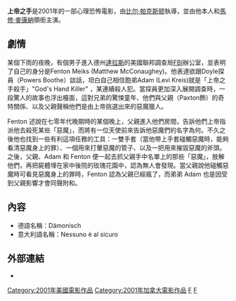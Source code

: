 {{Infobox Film
 | name = 上帝之手（Frailty）（香港譯名）魔鬼聖徒
 | image = Frailty.jpg
 | caption = 
 | director = Bill Paxton
 | producer = David Blocker<br />David Kirschner<br />Corey Sienega
 | writer = Brent Hanley
 | starring =Bill Paxton<br />Matthew McConaughey<br />Powers Boothe<br/>Matt O'Leary<br/>Jeremy Sumpter
 | music = Brian Tyler
 | cinematography = Bill Butler
 | editing = Arnold Glassman
 | distributor = Lions Gate（美國）<br />Paramount Pictures（英國、澳洲、日本）<br />[[二十世紀福斯|二十世紀福斯]]（阿根廷）
 | released = 2001年11月17日<br />(Deep Ellum Film Festival)<br />2002年4月12日（美國）
 | runtime = 100分鐘
 | language = 英語
 | budget = [[USD|$]]11,000,000 （估計）
 | preceded_by =
 | followed_by = 
 | amg_id = 1:259829
 | imdb_id = 0264616
 }}
'''上帝之手'''是2001年的一部心理恐怖電影，由[[比尔·帕克斯顿|比尔·帕克斯顿]]執導，並由他本人和[[馬修·麥康納|馬修·麥康納]]領銜主演。

== 劇情 ==

某個下雨的夜晚，有個男子進入德州[[達拉斯|達拉斯]]的美國聯邦調查局[[联邦调查局|FBI]]辦公室，並表明了自己的身分是Fenton Meiks (Matthew McConaughey)。他表達欲跟Doyle探員（Powers Boothe）談話，坦白自己相信胞弟Adam (Levi Kreis)就是「上帝之手殺手」"God's Hand Killer" ，某連續殺人犯。當探員更加深入展開調查時，一段驚人的故事也浮出檯面，這對兄弟的驚悚童年、他們與父親（Paxton飾）的奇特關係、以及父親聲稱他們是由上帝挑選出來的惡魔獵人。

Fenton 述說在七零年代晚期時的某個晚上，父親進入他們房間，告訴他們上帝指派他去殺死某些「惡魔」，而將有一位天使前來告訴他惡魔們的名字為何。不久之後他也找到一些有利這項任務的工具：一雙手套（當他帶上手套碰觸惡魔時，能夠看清惡魔身上的罪）、一個用來打暈惡魔的管子、以及一把用來摧毀惡魔的斧頭。之後，父親、Adam 和 Fenton 便一起去抓父親手中名單上的那些「惡魔」，肢解他們，再把屍體埋在家中後院的玫瑰花園中，認為無人會發現。當父親說他碰觸惡魔時可看見惡魔身上的罪時，Fenton 認為父親已經瘋了，而弟弟 Adam 也是因受到父親影響才會同聲附和。

== 內容 ==
*德語名稱：Dämonisch 
*意大利語名稱：Nessuno è al sicuro

== 外部連結 ==
{{wikiquote}}
*{{imdb title|id=0264616|title=Frailty}}

[[Category:2001年美國電影作品|Category:2001年美國電影作品]]
[[Category:2001年加拿大電影作品|Category:2001年加拿大電影作品]]
[[Category:英语电影|F]]
[[Category:敘事者不可靠的作品|F]]